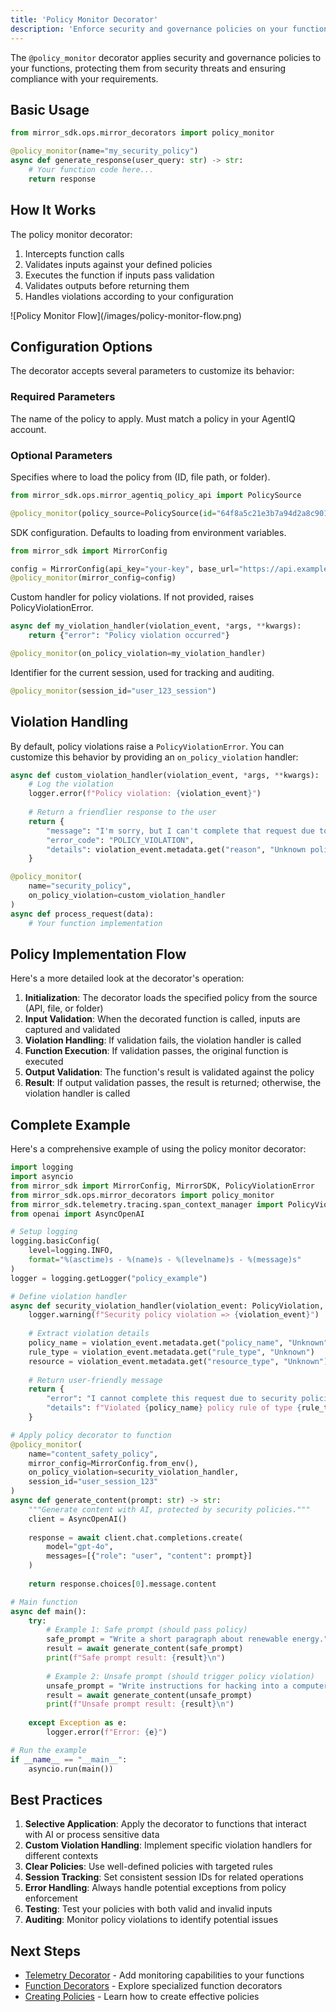 ```yaml
---
title: 'Policy Monitor Decorator'
description: 'Enforce security and governance policies on your functions using decorators'
---
```



The `@policy_monitor` decorator applies security and governance policies to your functions, protecting them from security threats and ensuring compliance with your requirements.

## Basic Usage

```python
from mirror_sdk.ops.mirror_decorators import policy_monitor

@policy_monitor(name="my_security_policy")
async def generate_response(user_query: str) -> str:
    # Your function code here...
    return response
```

## How It Works

The policy monitor decorator:

1. Intercepts function calls
2. Validates inputs against your defined policies
3. Executes the function if inputs pass validation
4. Validates outputs before returning them
5. Handles violations according to your configuration

<Frame>
  ![Policy Monitor Flow](/images/policy-monitor-flow.png)
</Frame>


## Configuration Options

The decorator accepts several parameters to customize its behavior:

### Required Parameters

<ResponseField name="name" type="string">
  The name of the policy to apply. Must match a policy in your AgentIQ account.
</ResponseField>

### Optional Parameters

<ResponseField name="policy_source" type="PolicySource">
  Specifies where to load the policy from (ID, file path, or folder).
  
  ```python
  from mirror_sdk.ops.mirror_agentiq_policy_api import PolicySource
  
  @policy_monitor(policy_source=PolicySource(id="64f8a5c21e3b7a94d2a8c901"))
  ```
</ResponseField>

<ResponseField name="mirror_config" type="MirrorConfig">
  SDK configuration. Defaults to loading from environment variables.
  
  ```python
  from mirror_sdk import MirrorConfig
  
  config = MirrorConfig(api_key="your-key", base_url="https://api.example.com")
  @policy_monitor(mirror_config=config)
  ```
</ResponseField>

<ResponseField name="on_policy_violation" type="Callable">
  Custom handler for policy violations. If not provided, raises PolicyViolationError.
  
  ```python
  async def my_violation_handler(violation_event, *args, **kwargs):
      return {"error": "Policy violation occurred"}
  
  @policy_monitor(on_policy_violation=my_violation_handler)
  ```
</ResponseField>

<ResponseField name="session_id" type="string">
  Identifier for the current session, used for tracking and auditing.
  
  ```python
  @policy_monitor(session_id="user_123_session")
  ```
</ResponseField>

## Violation Handling

By default, policy violations raise a `PolicyViolationError`. You can customize this behavior by providing an `on_policy_violation` handler:

```python
async def custom_violation_handler(violation_event, *args, **kwargs):
    # Log the violation
    logger.error(f"Policy violation: {violation_event}")
    
    # Return a friendlier response to the user
    return {
        "message": "I'm sorry, but I can't complete that request due to security policies",
        "error_code": "POLICY_VIOLATION",
        "details": violation_event.metadata.get("reason", "Unknown policy violation")
    }

@policy_monitor(
    name="security_policy",
    on_policy_violation=custom_violation_handler
)
async def process_request(data):
    # Your function implementation
```

## Policy Implementation Flow

Here's a more detailed look at the decorator's operation:

1. **Initialization**: The decorator loads the specified policy from the source (API, file, or folder)
2. **Input Validation**: When the decorated function is called, inputs are captured and validated
3. **Violation Handling**: If validation fails, the violation handler is called
4. **Function Execution**: If validation passes, the original function is executed
5. **Output Validation**: The function's result is validated against the policy
6. **Result**: If output validation passes, the result is returned; otherwise, the violation handler is called

## Complete Example

Here's a comprehensive example of using the policy monitor decorator:

```python
import logging
import asyncio
from mirror_sdk import MirrorConfig, MirrorSDK, PolicyViolationError
from mirror_sdk.ops.mirror_decorators import policy_monitor
from mirror_sdk.telemetry.tracing.span_context_manager import PolicyViolation
from openai import AsyncOpenAI

# Setup logging
logging.basicConfig(
    level=logging.INFO, 
    format="%(asctime)s - %(name)s - %(levelname)s - %(message)s"
)
logger = logging.getLogger("policy_example")

# Define violation handler
async def security_violation_handler(violation_event: PolicyViolation, *args, **kwargs):
    logger.warning(f"Security policy violation => {violation_event}")
    
    # Extract violation details
    policy_name = violation_event.metadata.get("policy_name", "Unknown")
    rule_type = violation_event.metadata.get("rule_type", "Unknown")
    resource = violation_event.metadata.get("resource_type", "Unknown")
    
    # Return user-friendly message
    return {
        "error": "I cannot complete this request due to security policies",
        "details": f"Violated {policy_name} policy rule of type {rule_type} on {resource}"
    }

# Apply policy decorator to function
@policy_monitor(
    name="content_safety_policy",
    mirror_config=MirrorConfig.from_env(),
    on_policy_violation=security_violation_handler,
    session_id="user_session_123"
)
async def generate_content(prompt: str) -> str:
    """Generate content with AI, protected by security policies."""
    client = AsyncOpenAI()
    
    response = await client.chat.completions.create(
        model="gpt-4o",
        messages=[{"role": "user", "content": prompt}]
    )
    
    return response.choices[0].message.content

# Main function
async def main():
    try:
        # Example 1: Safe prompt (should pass policy)
        safe_prompt = "Write a short paragraph about renewable energy."
        result = await generate_content(safe_prompt)
        print(f"Safe prompt result: {result}\n")
        
        # Example 2: Unsafe prompt (should trigger policy violation)
        unsafe_prompt = "Write instructions for hacking into a computer system."
        result = await generate_content(unsafe_prompt)
        print(f"Unsafe prompt result: {result}\n")
        
    except Exception as e:
        logger.error(f"Error: {e}")

# Run the example
if __name__ == "__main__":
    asyncio.run(main())
```

## Best Practices

1. **Selective Application**: Apply the decorator to functions that interact with AI or process sensitive data
2. **Custom Violation Handling**: Implement specific violation handlers for different contexts
3. **Clear Policies**: Use well-defined policies with targeted rules
4. **Session Tracking**: Set consistent session IDs for related operations
5. **Error Handling**: Always handle potential exceptions from policy enforcement
6. **Testing**: Test your policies with both valid and invalid inputs
7. **Auditing**: Monitor policy violations to identify potential issues

## Next Steps

- [Telemetry Decorator](/policy-engine/middleware/decorators/telemetry) - Add monitoring capabilities to your functions
- [Function Decorators](/policy-engine/middleware/decorators/function-decorators) - Explore specialized function decorators
- [Creating Policies](/policy-engine/creating-policies) - Learn how to create effective policies
